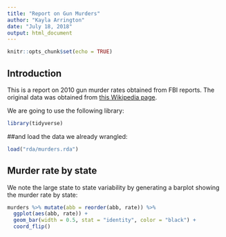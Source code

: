 ```yaml
---
title: "Report on Gun Murders"
author: "Kayla Arrington"
date: "July 18, 2018"
output: html_document
---
```


```r
knitr::opts_chunk$set(echo = TRUE)
```

## Introduction

This is a report on 2010 gun murder rates obtained from FBI reports. The original data was obtained from [this Wikipedia page](https://en.wikipedia.org/wiki/Murder_in_the_United_States_by_state).

We are going to use the following library:

```r
library(tidyverse)
```

##and load the data we already wrangled:

```r
load("rda/murders.rda")
```

## Murder rate by state 
We note the large state to state variability by generating a barplot showing the murder rate by state:
```r
murders %>% mutate(abb = reorder(abb, rate)) %>%
  ggplot(aes(abb, rate)) +
  geom_bar(width = 0.5, stat = "identity", color = "black") +
  coord_flip()
```

